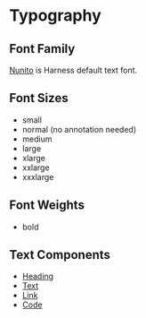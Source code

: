 # Typography

## Font Family

[Nunito](https://fonts.google.com/specimen/Nunito?selection.family=Nunito) is Harness default text font.

## Font Sizes

- small
- normal (no annotation needed)
- medium
- large
- xlarge
- xxlarge
- xxxlarge

## Font Weights

- bold

## Text Components

- [Heading](/heading)
- [Text](/text)
- [Link](/link)
- [Code](/code)
